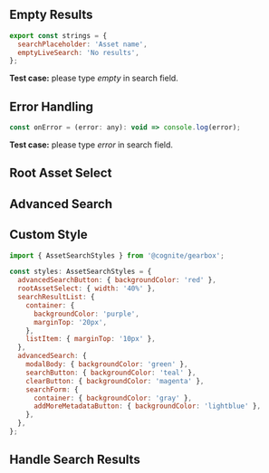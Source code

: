 
<Meta title="Assets|AssetSearch/Example" decorators={decorators} />

## Empty Results

```jsx
export const strings = {
  searchPlaceholder: 'Asset name',
  emptyLiveSearch: 'No results',
};
```

**Test case:** please type *empty* in search field.

<Preview>
  <Story name="Empty Results" >
    <AssetSearch
      onLiveSearchSelect={onLiveSearchSelect}
      strings={strings}
    />
  </Story>
</Preview>

## Error Handling

```jsx
const onError = (error: any): void => console.log(error);
```

**Test case:** please type *error* in search field.

<Preview>
  <Story name="Error Handling" >
    <AssetSearch
      onLiveSearchSelect={onLiveSearchSelect}
      onError={onError} 
    />
  </Story>
</Preview>

## Root Asset Select

<Preview>
  <Story name="Root Asset Select" >
    <AssetSearch 
      onLiveSearchSelect={onLiveSearchSelect} 
      rootAssetSelect={true} 
    />
  </Story>
</Preview>

## Advanced Search

<Preview>
  <Story name="Advanced Search" >
    <AssetSearch 
      onLiveSearchSelect={onLiveSearchSelect} 
      advancedSearch={true} 
    />
  </Story>
</Preview>

## Custom Style

```jsx
import { AssetSearchStyles } from '@cognite/gearbox';

const styles: AssetSearchStyles = {
  advancedSearchButton: { backgroundColor: 'red' },
  rootAssetSelect: { width: '40%' },
  searchResultList: {
    container: {
      backgroundColor: 'purple',
      marginTop: '20px',
    },
    listItem: { marginTop: '10px' },
  },
  advancedSearch: {
    modalBody: { backgroundColor: 'green' },
    searchButton: { backgroundColor: 'teal' },
    clearButton: { backgroundColor: 'magenta' },
    searchForm: {
      container: { backgroundColor: 'gray' },
      addMoreMetadataButton: { backgroundColor: 'lightblue' },
    },
  },
};
```

<Preview>
  <Story name="Custom Style" >
    <AssetSearch 
      onLiveSearchSelect={onLiveSearchSelect} 
      advancedSearch={true} 
      rootAssetSelect={true} 
      styles={styles}
    />
  </Story>
</Preview>

## Handle Search Results

<!-- TODO show dynamic search results here -->

<Preview>
  <Story name="Handle Search Results" >
    <AssetSearch 
      showLiveSearchResults={false} 
      onSearchResult={onSearchResult} 
    />
  </Story>
</Preview>
